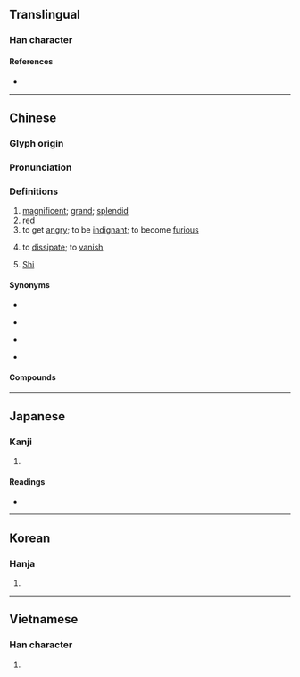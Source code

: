 {{character info}}
==Translingual==

===Han character===
{{Han char|rn=37|rad=大|as=12|sn=15|four=40036|canj=KMAA|ids=⿻大皕}}

====References====
* {{Han ref|kx=0254.020|dkj=06002|dj=0515.270|hdz=10549.030|uh=596D|ud=22893|bh=BC5D|bd=48221}}

----

==Chinese==
{{zh-forms}}

===Glyph origin===
{{Han etym}}

===Pronunciation===
{{zh-pron
|m=shì
|c=sik1
|mc=y
|oc=y
|cat=a,v,pn
}}

===Definitions===
{{zh-hanzi}}

# [[magnificent]]; [[grand]]; [[splendid]]
# [[red]]
# to get [[angry]]; to be [[indignant]]; to become [[furious]]
# {{lb|zh|of smoke, smell, emotion etc.}} to [[dissipate]]; to [[vanish]]
# {{surname|zh|dot=:}} [[Shi]]

====Synonyms====
* {{s|magnificent}}
{{zh-syn-saurus|盛大}}
* {{s|red}} {{zh-l|紅色}}
* {{s|to get angry}}
{{zh-syn-saurus|發脾氣}}
* {{s|to dissipate}}
{{zh-syn-saurus|消失}}

====Compounds====
{{zh-der|奭懌|奭然}}

----

==Japanese==

===Kanji===
{{ja-kanji|grade=|rs=大12}}

# {{rfdef|ja|sort=大12}}

====Readings====
* {{ja-readings|on=[[せき]] (seki), [[しゃく]] (shaku), [[かく]] (kaku), [[きゃく]] (kyaku)|kun=[[さかん]] (sakan), [[いかるさま]] (ikarusama)}}

----

==Korean==

===Hanja===
{{ko-hanja|hangeul=[[석]], [[학]]|rv=seok, hak|mr=sŏk, hak}}

# {{rfdef|ko|sort=大12}}

----

==Vietnamese==

===Han character===
{{vi-readings|reading=thích|rs=大12}}

# {{rfdef|vi}}